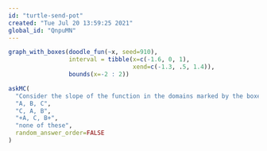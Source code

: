 ```yaml
---
id: "turtle-send-pot"
created: "Tue Jul 20 13:59:25 2021"
global_id: "QnpuMN"
---
```



```r
graph_with_boxes(doodle_fun(~x, seed=910), 
                 interval = tibble(x=c(-1.6, 0, 1),
                                   xend=c(-1.3, .5, 1.4)),
                 bounds(x=-2 : 2))

```
```r
askMC(
  "Consider the slope of the function in the domains marked by the boxes. What is the order of boxes from least steep to steepest?",
  "A, B, C",
  "C, A, B",
  "+A, C, B+",
  "none of these",
  random_answer_order=FALSE
)
```

